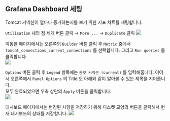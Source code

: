 ## Grafana Dashboard 세팅
Tomcat 커넥션이 얼마나 증가하는지를 보기 위한 지표 차트를 세팅합니다.<br/>

`Utilisation` 내의 점 세개 버튼 클릭 → `More ...` → `Duplicate` 클릭
![](./img/GRAFANA/1.png)
<br/>

이동한 페이지에서는 오른쪽의 `Builder` 버튼 클릭 후 `Metric` 중에서 `tomcat_connections_current_connections` 를 선택합니다. 그리고 `Run queries` 를 클릭합니다.<br/>
![](./img/GRAFANA/2.png)

`Options` 버튼 클릭 후 `Legend` 항목에는 `톰캣 커넥션 (current)` 를 입력해줍니다. 이어서 오른쪽에서 `Panel Options` 의 Title 도 아래와 같이 알아볼 수 있는 제목을 지어줍니다.<br/>
모두 완료되었으면 우측 상단의 `Apply` 버튼을 클릭합니다.<br/>
![](./img/GRAFANA/3.png)
<br/>

대시보드 페이지에서는 변경된 사항을 저장하기 위해 디스켓 모양의 버튼을 클릭해서 현재 대시보드의 상태를 저장합니다.
![](./img/GRAFANA/4.png)
<br/>


